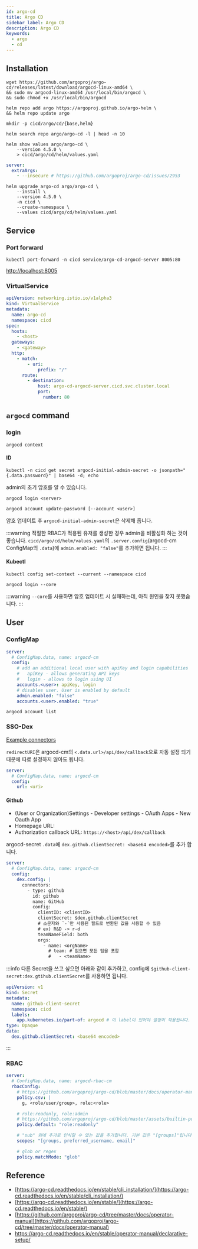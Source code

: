 ```yaml
---
id: argo-cd
title: Argo CD
sidebar_label: Argo CD
description: Argo CD
keywords:
  - argo
  - cd
---
```


## Installation

```shell
wget https://github.com/argoproj/argo-cd/releases/latest/download/argocd-linux-amd64 \
&& sudo mv argocd-linux-amd64 /usr/local/bin/argocd \
&& sudo chmod +x /usr/local/bin/argocd
```

```shell
helm repo add argo https://argoproj.github.io/argo-helm \
&& helm repo update argo
```

```shell
mkdir -p cicd/argo/cd/{base,helm}
```

```shell
helm search repo argo/argo-cd -l | head -n 10
```

```shell
helm show values argo/argo-cd \
    --version 4.5.0 \
    > cicd/argo/cd/helm/values.yaml
```

```yaml title="cicd/argo/cd/values.yaml"
server:
  extraArgs:
    - --insecure # https://github.com/argoproj/argo-cd/issues/2953
```

```shell
helm upgrade argo-cd argo/argo-cd \
    --install \
    --version 4.5.0 \
    -n cicd \
    --create-namespace \
    --values cicd/argo/cd/helm/values.yaml
```

## Service

### Port forward

```shell
kubectl port-forward -n cicd service/argo-cd-argocd-server 8005:80
```

[http://localhost:8005](http://localhost:8005)

### VirtualService

```yaml title="cicd/argo/cd/base/virtual-service.yaml" {8,10}
apiVersion: networking.istio.io/v1alpha3
kind: VirtualService
metadata:
  name: argo-cd
  namespace: cicd
spec:
  hosts:
    - <host>
  gateways:
    - <gateway>
  http:
    - match:
        - uri:
            prefix: "/"
      route:
        - destination:
            host: argo-cd-argocd-server.cicd.svc.cluster.local
            port:
              number: 80
```

## `argocd` command

### login

```shell
argocd context
```

#### ID

```shell
kubectl -n cicd get secret argocd-initial-admin-secret -o jsonpath="{.data.password}" | base64 -d; echo
```

admin의 초기 암호를 알 수 있습니다.

```shell
argocd login <server>
```

```shell
argocd account update-password [--account <user>]
```

암호 업데이트 후 `argocd-initial-admin-secret`은 삭제해 줍니다.

:::warning
적절한 RBAC가 적용된 유저를 생성한 경우 admin을 비활성화 하는 것이 좋습니다. `cicd/argo/cd/helm/values.yaml`의 `.server.config`(argocd-cm ConfigMap의 `.data`)에 `admin.enabled: "false"`를 추가하면 됩니다.
:::

#### Kubectl

```shell
kubectl config set-context --current --namespace cicd
```

```shell
argocd login --core
```

:::warning
`--core`를 사용하면 암호 업데이트 시 실패하는데, 아직 원인을 찾지 못했습니다.
:::

## User

### ConfigMap

```yaml title="cicd/argo/cd/helm/values.yaml"
server:
  # ConfigMap.data, name: argocd-cm
  config:
    # add an additional local user with apiKey and login capabilities
    #   apiKey - allows generating API keys
    #   login - allows to login using UI
    accounts.<user>: apiKey, login
    # disables user. User is enabled by default
    admin.enabled: "false"
    accounts.<user>.enabled: "true"
```

```shell
argocd account list
```

### SSO-Dex

[Example connectors](https://github.com/dexidp/website/tree/main/content/docs/connectors)

`redirectURI`은 argocd-cm의 `<.data.url>/api/dex/callback`으로 자동 설정 되기 때문에 따로 설정하지 않아도 됩니다.

```yaml title="cicd/argo/cd/helm/values.yaml"
server:
  # ConfigMap.data, name: argocd-cm
  config:
    url: <uri>
```

#### Github

- (User or Organization)Settings - Developer settings - OAuth Apps - New Oauth App
- Homepage URL:
- Authorization callback URL: `https://<host>/api/dex/callback`

argocd-secret `.data`에 `dex.github.clientSecret: <base64 encoded>`를 추가 합니다.

```yaml title="cicd/argo/cd/helm/values.yaml"
server:
  # ConfigMap.data, name: argocd-cm
  config:
    dex.config: |
      connectors:
        - type: github
          id: github
          name: GitHub
          config:
            clientID: <clientID>
            clientSecret: $dex.github.clientSecret
            # 소문자와 `-`만 사용된 필드로 변환된 값을 사용할 수 있음
            # ex) R&D -> r-d
            teamNameField: both
            orgs:
              - name: <orgName>
                # team: # 없으면 모든 팀을 포함
                #   - <teamName>
```

:::info
다른 Secret을 쓰고 싶으면 아래와 같이 추가하고, config에 `$github-client-secret:dex.gtihub.clientSecret`를 사용하면 됩니다.

```yaml
apiVersion: v1
kind: Secret
metadata:
  name: github-client-secret
  namespace: cicd
  labels:
    app.kubernetes.io/part-of: argocd # 이 label이 있어야 설정이 적용됩니다.
type: Opaque
data:
  dex.github.clientSecret: <base64 encoded>
```

:::

### RBAC

```yaml title="cicd/argo/cd/helm/values.yaml"
server:
  # ConfigMap.data, name: argocd-rbac-cm
  rbacConfig:
    # https://github.com/argoproj/argo-cd/blob/master/docs/operator-manual/rbac.md
    policy.csv: |
      g, <role/user/group>, role:<role>

    # role:readonly, role:admin
    # https://github.com/argoproj/argo-cd/blob/master/assets/builtin-policy.csv
    policy.default: "role:readonly"

    # "sub" 외에 추가로 인식할 수 있는 값을 추가합니다. 기본 값은 "[groups]"입니다.
    scopes: "[groups, preferred_username, email]"

    # glob or regex
    policy.matchMode: "glob"
```

## Reference

- [https://argo-cd.readthedocs.io/en/stable/cli_installation/](https://argo-cd.readthedocs.io/en/stable/cli_installation/)
- [https://argo-cd.readthedocs.io/en/stable/](https://argo-cd.readthedocs.io/en/stable/)
- [https://github.com/argoproj/argo-cd/tree/master/docs/operator-manual](https://github.com/argoproj/argo-cd/tree/master/docs/operator-manual)
- https://argo-cd.readthedocs.io/en/stable/operator-manual/declarative-setup/
